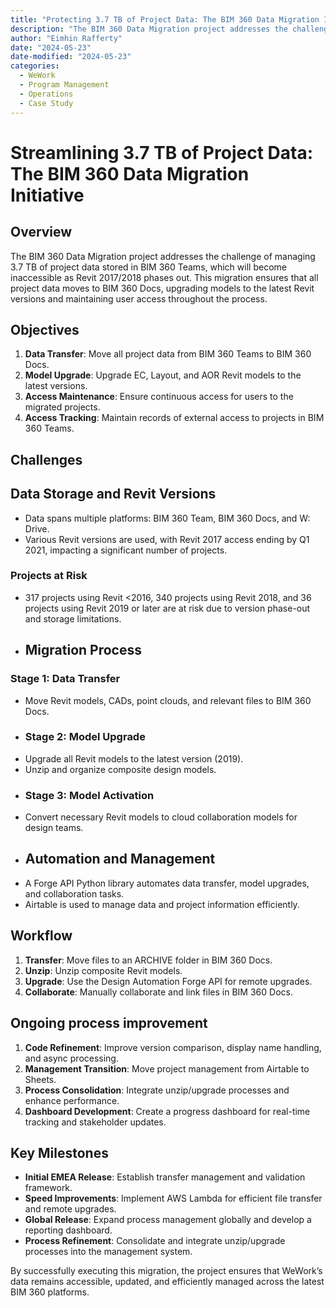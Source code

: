 ```yaml
---
title: "Protecting 3.7 TB of Project Data: The BIM 360 Data Migration Initiative" 
description: "The BIM 360 Data Migration project addresses the challenge of managing 3.7 TB of project data stored in a locked in cloud platform - 'BIM 360 Teams' which became inaccessible as versions of Autodesk Revit 2017/2018 were phased out. This migration ensureed that all project data moved to the sucessor, 'BIM 360 Docs', upgrading models to the latest Revit versions and maintaining user access throughout the process."
author: "Eimhin Rafferty"
date: "2024-05-23"
date-modified: "2024-05-23"
categories:
  - WeWork
  - Program Management
  - Operations
  - Case Study
---
```


# Streamlining 3.7 TB of Project Data: The BIM 360 Data Migration Initiative

## Overview

The BIM 360 Data Migration project addresses the challenge of managing 3.7 TB of project data stored in BIM 360 Teams, which will become inaccessible as Revit 2017/2018 phases out. This migration ensures that all project data moves to BIM 360 Docs, upgrading models to the latest Revit versions and maintaining user access throughout the process.

## Objectives

1. **Data Transfer**: Move all project data from BIM 360 Teams to BIM 360 Docs.
2. **Model Upgrade**: Upgrade EC, Layout, and AOR Revit models to the latest versions.
3. **Access Maintenance**: Ensure continuous access for users to the migrated projects.
4. **Access Tracking**: Maintain records of external access to projects in BIM 360 Teams.

## Challenges

## Data Storage and Revit Versions

- Data spans multiple platforms: BIM 360 Team, BIM 360 Docs, and W: Drive.
- Various Revit versions are used, with Revit 2017 access ending by Q1 2021, impacting a significant number of projects.

### Projects at Risk

- 317 projects using Revit <2016, 340 projects using Revit 2018, and 36 projects using Revit 2019 or later are at risk due to version phase-out and storage limitations.
- 
## Migration Process

### Stage 1: Data Transfer

- Move Revit models, CADs, point clouds, and relevant files to BIM 360 Docs.
- 
### Stage 2: Model Upgrade

- Upgrade all Revit models to the latest version (2019).
- Unzip and organize composite design models.
- 
### Stage 3: Model Activation

- Convert necessary Revit models to cloud collaboration models for design teams.
- 
## Automation and Management

- A Forge API Python library automates data transfer, model upgrades, and collaboration tasks.
- Airtable is used to manage data and project information efficiently.

## Workflow

1. **Transfer**: Move files to an ARCHIVE folder in BIM 360 Docs.
2. **Unzip**: Unzip composite Revit models.
3. **Upgrade**: Use the Design Automation Forge API for remote upgrades.
4. **Collaborate**: Manually collaborate and link files in BIM 360 Docs.

## Ongoing process improvement 

1. **Code Refinement**: Improve version comparison, display name handling, and async processing.
2. **Management Transition**: Move project management from Airtable to Sheets.
3. **Process Consolidation**: Integrate unzip/upgrade processes and enhance performance.
4. **Dashboard Development**: Create a progress dashboard for real-time tracking and stakeholder updates.

## Key Milestones

- **Initial EMEA Release**: Establish transfer management and validation framework.
- **Speed Improvements**: Implement AWS Lambda for efficient file transfer and remote upgrades.
- **Global Release**: Expand process management globally and develop a reporting dashboard.
- **Process Refinement**: Consolidate and integrate unzip/upgrade processes into the management system.

By successfully executing this migration, the project ensures that WeWork's data remains accessible, updated, and efficiently managed across the latest BIM 360 platforms.
